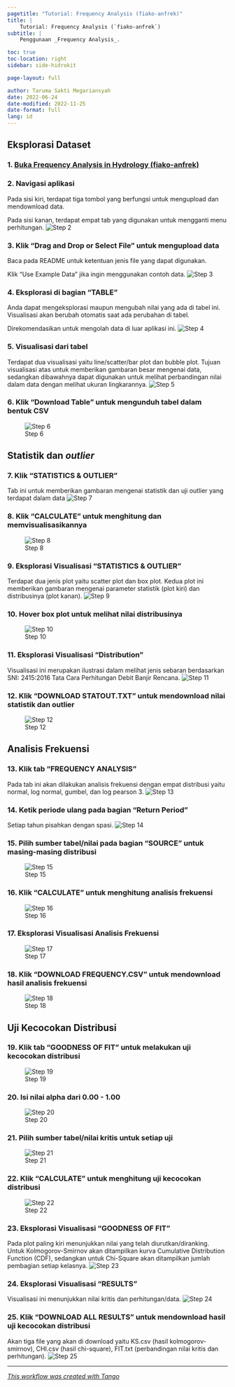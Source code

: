 ```yaml
---
pagetitle: "Tutorial: Frequency Analysis (fiako-anfrek)"
title: | 
    Tutorial: Frequency Analysis (`fiako-anfrek`)
subtitle: |
    Penggunaan _Frequency Analysis_.

toc: true
toc-location: right
sidebar: side-hidrokit

page-layout: full

author: Taruma Sakti Megariansyah
date: 2022-06-24
date-modified: 2022-11-25
date-format: full
lang: id
---
```


## Eksplorasi Dataset

### 1. [Buka Frequency Analysis in Hydrology (fiako-anfrek)](https://fiako-anfrek.herokuapp.com)


### 2. Navigasi aplikasi
Pada sisi kiri, terdapat tiga tombol yang berfungsi untuk mengupload dan mendownload data.

Pada sisi kanan, terdapat empat tab yang digunakan untuk mengganti menu perhitungan.
![Step 2](https://images.tango.us/public/screenshot_c7d56a38-6274-4963-a1a9-e70d087848ef.png?crop=focalpoint&fit=crop&fp-x=0.1266&fp-y=0.1015&fp-z=1.8641&w=1200&mark-w=0.2&mark-pad=0&mark64=aHR0cHM6Ly9pbWFnZXMudGFuZ28udXMvc3RhdGljL21hZGUtd2l0aC10YW5nby13YXRlcm1hcmsucG5n&ar=1920%3A961)


### 3. Klik "Drag and Drop or Select File" untuk mengupload data
Baca pada README untuk ketentuan jenis file yang dapat digunakan.  
  
Klik "Use Example Data" jika ingin menggunakan contoh data.
![Step 3](https://images.tango.us/public/screenshot_46fc7df0-b0c7-40e6-b4fd-07ccfb789210.png?crop=focalpoint&fit=crop&fp-x=0.1266&fp-y=0.3091&fp-z=1.8641&w=1200&mark-w=0.2&mark-pad=0&mark64=aHR0cHM6Ly9pbWFnZXMudGFuZ28udXMvc3RhdGljL21hZGUtd2l0aC10YW5nby13YXRlcm1hcmsucG5n&ar=1920%3A961)


### 4. Eksplorasi di bagian "TABLE"
Anda dapat mengeksplorasi maupun mengubah nilai yang ada di tabel ini. Visualisasi akan berubah otomatis saat ada perubahan di tabel.

Direkomendasikan untuk mengolah data di luar aplikasi ini.
![Step 4](https://images.tango.us/public/screenshot_a8e85529-0ccf-459c-913e-0934ce8fce55.png?crop=focalpoint&fit=crop&fp-x=0.4302&fp-y=0.3080&fp-z=2.4427&w=1200&mark-w=0.2&mark-pad=0&mark64=aHR0cHM6Ly9pbWFnZXMudGFuZ28udXMvc3RhdGljL21hZGUtd2l0aC10YW5nby13YXRlcm1hcmsucG5n&ar=1920%3A961)


### 5. Visualisasi dari tabel
Terdapat dua visualisasi yaitu line/scatter/bar plot dan bubble plot. Tujuan visualisasi atas untuk memberikan gambaran besar mengenai data, sedangkan dibawahnya dapat digunakan untuk melihat perbandingan nilai dalam data dengan melihat ukuran lingkarannya.
![Step 5](https://images.tango.us/public/edited_image_a5b32798-9e08-4f30-b3f9-cc45651d7ae7.png?crop=focalpoint&fit=crop&fp-x=0.5000&fp-y=0.5000&fp-z=1.0000&w=1200&mark-w=0.2&mark-pad=0&mark64=aHR0cHM6Ly9pbWFnZXMudGFuZ28udXMvc3RhdGljL21hZGUtd2l0aC10YW5nby13YXRlcm1hcmsucG5n&ar=963%3A961)


### 6. Klik "Download Table" untuk mengunduh tabel dalam bentuk CSV
![Step 6](https://images.tango.us/public/screenshot_557c02da-506c-4153-a8a8-2785d0bf0197.png?crop=focalpoint&fit=crop&fp-x=0.1266&fp-y=0.4194&fp-z=2.6891&w=1200&mark-w=0.2&mark-pad=0&mark64=aHR0cHM6Ly9pbWFnZXMudGFuZ28udXMvc3RhdGljL21hZGUtd2l0aC10YW5nby13YXRlcm1hcmsucG5n&ar=1920%3A961)


## Statistik dan _outlier_

### 7. Klik "STATISTICS & OUTLIER"
Tab ini untuk memberikan gambaran mengenai statistik dan uji outlier yang terdapat dalam data
![Step 7](https://images.tango.us/public/screenshot_388eea9a-0478-4ffb-a285-8e02d9a784f4.png?crop=focalpoint&fit=crop&fp-x=0.4023&fp-y=0.0552&fp-z=2.3733&w=1200&mark-w=0.2&mark-pad=0&mark64=aHR0cHM6Ly9pbWFnZXMudGFuZ28udXMvc3RhdGljL21hZGUtd2l0aC10YW5nby13YXRlcm1hcmsucG5n&ar=1920%3A961)


### 8. Klik "CALCULATE" untuk menghitung dan memvisualisasikannya
![Step 8](https://images.tango.us/public/screenshot_bb500697-4e7f-4509-9c0d-848beee9f080.png?crop=focalpoint&fit=crop&fp-x=0.5372&fp-y=0.1186&fp-z=2.6630&w=1200&mark-w=0.2&mark-pad=0&mark64=aHR0cHM6Ly9pbWFnZXMudGFuZ28udXMvc3RhdGljL21hZGUtd2l0aC10YW5nby13YXRlcm1hcmsucG5n&ar=1920%3A961)


### 9. Eksplorasi Visualisasi "STATISTICS & OUTLIER"
Terdapat dua jenis plot yaitu scatter plot dan box plot. Kedua plot ini memberikan gambaran mengenai parameter statistik (plot kiri) dan distribusinya (plot kanan).
![Step 9](https://images.tango.us/public/edited_image_d58004ac-5ad4-4a19-9660-57c24f8b3864.png?crop=focalpoint&fit=crop&fp-x=0.5000&fp-y=0.5000&fp-z=1.0000&w=1200&mark-w=0.2&mark-pad=0&mark64=aHR0cHM6Ly9pbWFnZXMudGFuZ28udXMvc3RhdGljL21hZGUtd2l0aC10YW5nby13YXRlcm1hcmsucG5n&ar=1382%3A450)


### 10. Hover box plot untuk melihat nilai distribusinya
![Step 10](https://images.tango.us/public/screenshot_c3277f90-3fdb-45c6-84d9-c158e4ec82d0.png?crop=focalpoint&fit=crop&fp-x=0.8820&fp-y=0.3975&fp-z=1.6009&w=1200&mark-w=0.2&mark-pad=0&mark64=aHR0cHM6Ly9pbWFnZXMudGFuZ28udXMvc3RhdGljL21hZGUtd2l0aC10YW5nby13YXRlcm1hcmsucG5n&ar=1920%3A961)


### 11. Eksplorasi Visualisasi "Distribution"
Visualisasi ini merupakan ilustrasi dalam melihat jenis sebaran berdasarkan SNI: 2415:2016 Tata Cara Perhitungan Debit Banjir Rencana.
![Step 11](https://images.tango.us/public/screenshot_043b77a6-1207-44d7-adde-f8bd79986716.png?crop=focalpoint&fit=crop&fp-x=0.6190&fp-y=0.8127&fp-z=1.3436&w=1200&mark-w=0.2&mark-pad=0&mark64=aHR0cHM6Ly9pbWFnZXMudGFuZ28udXMvc3RhdGljL21hZGUtd2l0aC10YW5nby13YXRlcm1hcmsucG5n&ar=1920%3A961)


### 12. Klik "DOWNLOAD STATOUT.TXT" untuk mendownload nilai statistik dan outlier
![Step 12](https://images.tango.us/public/screenshot_d8e0a36b-a8a9-40ec-a669-00631cd7dd2a.png?crop=focalpoint&fit=crop&fp-x=0.6568&fp-y=0.1186&fp-z=2.4000&w=1200&mark-w=0.2&mark-pad=0&mark64=aHR0cHM6Ly9pbWFnZXMudGFuZ28udXMvc3RhdGljL21hZGUtd2l0aC10YW5nby13YXRlcm1hcmsucG5n&ar=1920%3A961)

## Analisis Frekuensi

### 13. Klik tab "FREQUENCY ANALYSIS"
Pada tab ini akan dilakukan analisis frekuensi dengan empat distribusi yaitu normal, log normal, gumbel, dan log pearson 3.
![Step 13](https://images.tango.us/public/screenshot_9aad4c4f-78f4-4fb8-adb4-637781d693d8.png?crop=focalpoint&fit=crop&fp-x=0.5247&fp-y=0.0552&fp-z=2.3616&w=1200&mark-w=0.2&mark-pad=0&mark64=aHR0cHM6Ly9pbWFnZXMudGFuZ28udXMvc3RhdGljL21hZGUtd2l0aC10YW5nby13YXRlcm1hcmsucG5n&ar=1920%3A961)


### 14. Ketik periode ulang pada bagian "Return Period"
Setiap tahun pisahkan dengan spasi.
![Step 14](https://images.tango.us/public/screenshot_f1ab8136-9591-4669-879e-eba8bc9f97e0.png?crop=focalpoint&fit=crop&fp-x=0.3445&fp-y=0.2206&fp-z=2.1893&w=1200&mark-w=0.2&mark-pad=0&mark64=aHR0cHM6Ly9pbWFnZXMudGFuZ28udXMvc3RhdGljL21hZGUtd2l0aC10YW5nby13YXRlcm1hcmsucG5n&ar=1920%3A961)


### 15. Pilih sumber tabel/nilai pada bagian "SOURCE" untuk masing-masing distribusi
![Step 15](https://images.tango.us/public/screenshot_6d2a50bb-c93d-4351-8d8b-7d036a12b97b.png?crop=focalpoint&fit=crop&fp-x=0.3903&fp-y=0.4757&fp-z=2.1893&w=1200&mark-w=0.2&mark-pad=0&mark64=aHR0cHM6Ly9pbWFnZXMudGFuZ28udXMvc3RhdGljL21hZGUtd2l0aC10YW5nby13YXRlcm1hcmsucG5n&ar=1920%3A961)


### 16. Klik "CALCULATE" untuk menghitung analisis frekuensi
![Step 16](https://images.tango.us/public/screenshot_b47051ea-93ce-415f-9c2b-3412089d18d7.png?crop=focalpoint&fit=crop&fp-x=0.3404&fp-y=0.6899&fp-z=2.7786&w=1200&mark-w=0.2&mark-pad=0&mark64=aHR0cHM6Ly9pbWFnZXMudGFuZ28udXMvc3RhdGljL21hZGUtd2l0aC10YW5nby13YXRlcm1hcmsucG5n&ar=1920%3A961)


### 17. Eksplorasi Visualisasi Analisis Frekuensi
![Step 17](https://images.tango.us/public/screenshot_21c57593-a226-47c7-a1f2-2845b322742d.png?crop=focalpoint&fit=crop&fp-x=0.7182&fp-y=0.5078&fp-z=1.1148&w=1200&mark-w=0.2&mark-pad=0&mark64=aHR0cHM6Ly9pbWFnZXMudGFuZ28udXMvc3RhdGljL21hZGUtd2l0aC10YW5nby13YXRlcm1hcmsucG5n&ar=1920%3A961)


### 18. Klik "DOWNLOAD FREQUENCY.CSV" untuk mendownload hasil analisis frekuensi
![Step 18](https://images.tango.us/public/screenshot_c655c28d-d2be-4930-8778-d58d7f53a013.png?crop=focalpoint&fit=crop&fp-x=0.3404&fp-y=0.7461&fp-z=2.3160&w=1200&mark-w=0.2&mark-pad=0&mark64=aHR0cHM6Ly9pbWFnZXMudGFuZ28udXMvc3RhdGljL21hZGUtd2l0aC10YW5nby13YXRlcm1hcmsucG5n&ar=1920%3A961)


## Uji Kecocokan Distribusi

### 19. Klik tab "GOODNESS OF FIT" untuk melakukan uji kecocokan distribusi
![Step 19](https://images.tango.us/public/screenshot_2f289f7d-cb46-4977-9326-2c167080e43e.png?crop=focalpoint&fit=crop&fp-x=0.6419&fp-y=0.0552&fp-z=2.4584&w=1200&mark-w=0.2&mark-pad=0&mark64=aHR0cHM6Ly9pbWFnZXMudGFuZ28udXMvc3RhdGljL21hZGUtd2l0aC10YW5nby13YXRlcm1hcmsucG5n&ar=1920%3A961)


### 20. Isi nilai alpha dari 0.00 - 1.00
![Step 20](https://images.tango.us/public/screenshot_a4d22fb8-1c0f-42d7-a905-c4e4811e2cad.png?crop=focalpoint&fit=crop&fp-x=0.3427&fp-y=0.2122&fp-z=3.1993&w=1200&mark-w=0.2&mark-pad=0&mark64=aHR0cHM6Ly9pbWFnZXMudGFuZ28udXMvc3RhdGljL21hZGUtd2l0aC10YW5nby13YXRlcm1hcmsucG5n&ar=1920%3A961)


### 21. Pilih sumber tabel/nilai kritis untuk setiap uji
![Step 21](https://images.tango.us/public/screenshot_6d73cc2c-65c5-4b33-a5e8-c7a9ca4737f5.png?crop=focalpoint&fit=crop&fp-x=0.3474&fp-y=0.4036&fp-z=3.1993&w=1200&mark-w=0.2&mark-pad=0&mark64=aHR0cHM6Ly9pbWFnZXMudGFuZ28udXMvc3RhdGljL21hZGUtd2l0aC10YW5nby13YXRlcm1hcmsucG5n&ar=1920%3A961)


### 22. Klik "CALCULATE" untuk menghitung uji kecocokan distribusi
![Step 22](https://images.tango.us/public/screenshot_51635960-c90f-4d30-a634-58c0b5cccdff.png?crop=focalpoint&fit=crop&fp-x=0.3372&fp-y=0.5359&fp-z=2.7786&w=1200&mark-w=0.2&mark-pad=0&mark64=aHR0cHM6Ly9pbWFnZXMudGFuZ28udXMvc3RhdGljL21hZGUtd2l0aC10YW5nby13YXRlcm1hcmsucG5n&ar=1920%3A961)


### 23. Eksplorasi Visualisasi "GOODNESS OF FIT"
Pada plot paling kiri menunjukkan nilai yang telah diurutkan/diranking. Untuk Kolmogorov-Smirnov akan ditampilkan kurva Cumulative Distribution Function (CDF), sedangkan untuk Chi-Square akan ditampilkan jumlah pembagian setiap kelasnya.
![Step 23](https://images.tango.us/public/screenshot_65b053f9-b12d-4cf8-8fb1-b96325fd0d3a.png?crop=focalpoint&fit=crop&fp-x=0.7115&fp-y=0.4017&fp-z=1.3016&w=1200&mark-w=0.2&mark-pad=0&mark64=aHR0cHM6Ly9pbWFnZXMudGFuZ28udXMvc3RhdGljL21hZGUtd2l0aC10YW5nby13YXRlcm1hcmsucG5n&ar=1920%3A961)


### 24. Eksplorasi Visualisasi "RESULTS"
Visualisasi ini menunjukkan nilai kritis dan perhitungan/data.
![Step 24](https://images.tango.us/public/screenshot_17ee9c9b-8679-4970-8ddd-34ec16b15a42.png?crop=focalpoint&fit=crop&fp-x=0.7115&fp-y=0.6316&fp-z=1.5550&w=1200&mark-w=0.2&mark-pad=0&mark64=aHR0cHM6Ly9pbWFnZXMudGFuZ28udXMvc3RhdGljL21hZGUtd2l0aC10YW5nby13YXRlcm1hcmsucG5n&ar=1920%3A961)


### 25. Klik "DOWNLOAD ALL RESULTS" untuk mendownload hasil uji kecocokan distribusi
Akan tiga file yang akan di download yaitu KS.csv (hasil kolmogorov-smirnov), CHI.csv (hasil chi-square), FIT.txt (perbandingan nilai kritis dan perhitungan).
![Step 25](https://images.tango.us/public/screenshot_920ef8e6-b7e1-4888-b51d-b4f67122158e.png?crop=focalpoint&fit=crop&fp-x=0.3370&fp-y=0.5921&fp-z=2.4121&w=1200&mark-w=0.2&mark-pad=0&mark64=aHR0cHM6Ly9pbWFnZXMudGFuZ28udXMvc3RhdGljL21hZGUtd2l0aC10YW5nby13YXRlcm1hcmsucG5n&ar=1920%3A961)


***
_[This workflow was created with Tango](https://app.tango.us/app/workflow/36c12c56-b997-4cfa-a02d-1210f553f8ff?utm_source=markdown&utm_medium=markdown&utm_campaign=workflow%20export%20links)_
